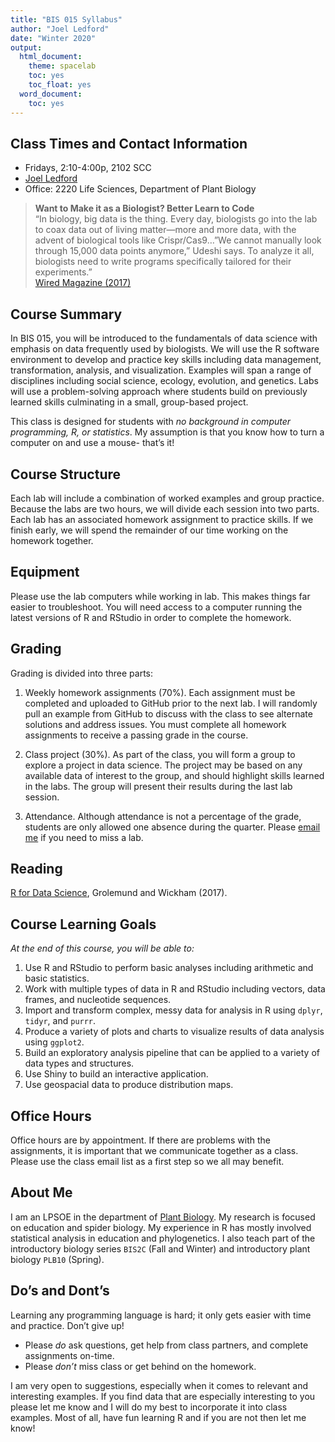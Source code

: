 ```yaml
---
title: "BIS 015 Syllabus"
author: "Joel Ledford"
date: "Winter 2020"
output:
  html_document:
    theme: spacelab
    toc: yes
    toc_float: yes
  word_document:
    toc: yes
---    
```


## Class Times and Contact Information
+ Fridays, 2:10-4:00p, 2102 SCC
+ [Joel Ledford](mailto:jmledford@ucdavis.edu)
+ Office: 2220 Life Sciences, Department of Plant Biology

> **Want to Make it as a Biologist? Better Learn to Code**  
> "In biology, big data is the thing. Every day, biologists go into the lab to coax data out of living matter—more and more data, with the advent of biological tools like Crispr/Cas9..."We cannot manually look through 15,000 data points anymore," Udeshi says. To analyze it all, biologists need to write programs specifically tailored for their experiments."  
> [Wired Magazine (2017)](https://www.wired.com/2017/03/biologists-teaching-code-survive/)

## Course Summary
In BIS 015, you will be introduced to the fundamentals of data science with emphasis on data frequently used by biologists. We will use the R software environment to develop and practice key skills including data management, transformation, analysis, and visualization. Examples will span a range of disciplines including social science, ecology, evolution, and genetics. Labs will use a problem-solving approach where students build on previously learned skills culminating in a small, group-based project. 

This class is designed for students with *no background in computer programming, R, or statistics*. My assumption is that you know how to turn a computer on and use a mouse- that's it!  

## Course Structure
Each lab will include a combination of worked examples and group practice. Because the labs are two hours, we will divide each session into two parts. Each lab has an associated homework assignment to practice skills. If we finish early, we will spend the remainder of our time working on the homework together.  

## Equipment
Please use the lab computers while working in lab. This makes things far easier to troubleshoot. You will need access to a computer running the latest versions of R and RStudio in order to complete the homework.    

## Grading
Grading is divided into three parts:  

1. Weekly homework assignments (70%). Each assignment must be completed and uploaded to GitHub prior to the next lab. I will randomly pull an example from GitHub to discuss with the class to see alternate solutions and address issues. You must complete all homework assignments to receive a passing grade in the course.  

2. Class project (30%). As part of the class, you will form a group to explore a project in data science. The project may be based on any available data of interest to the group, and should highlight skills learned in the labs. The group will present their results during the last lab session.

3. Attendance. Although attendance is not a percentage of the grade, students are only allowed one absence during the quarter. Please [email me](mailto:jmledford@ucdavis.edu) if you need to miss a lab.

## Reading
[R for Data Science](https://r4ds.had.co.nz/), Grolemund and Wickham (2017).  

## Course Learning Goals
*At the end of this course, you will be able to:*  

1. Use R and RStudio to perform basic analyses including arithmetic and basic statistics.  
2. Work with multiple types of data in R and RStudio including vectors, data frames, and nucleotide sequences.  
3. Import and transform complex, messy data for analysis in R using `dplyr`, `tidyr`, and `purrr`.  
4. Produce a variety of plots and charts to visualize results of data analysis using `ggplot2`.  
5. Build an exploratory analysis pipeline that can be applied to a variety of data types and structures.  
6. Use Shiny to build an interactive application.  
7. Use geospacial data to produce distribution maps.  

## Office Hours
Office hours are by appointment. If there are problems with the assignments, it is important that we communicate together as a class. Please use the class email list as a first step so we all may benefit.

## About Me
I am an LPSOE in the department of [Plant Biology](http://www-plb.ucdavis.edu/). My research is focused on education and spider biology. My experience in R has mostly involved statistical analysis in education and phylogenetics. I also teach part of the introductory biology series `BIS2C` (Fall and Winter) and introductory plant biology `PLB10` (Spring).

## Do's and Dont's
Learning any programming language is hard; it only gets easier with time and practice. Don't give up!  

+ Please *do* ask questions, get help from class partners, and complete assignments on-time.  
+ Please *don't* miss class or get behind on the homework.

I am very open to suggestions, especially when it comes to relevant and interesting examples. If you find data that are especially interesting to you please let me know and I will do my best to incorporate it into class examples. Most of all, have fun learning R and if you are not then let me know!  